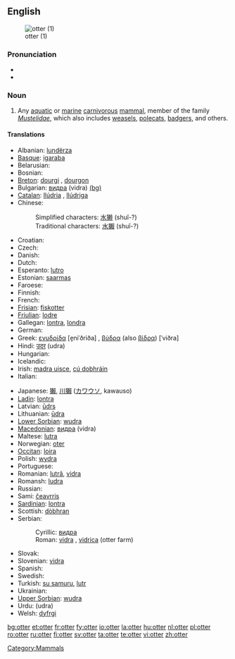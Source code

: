 {{wikipedia}}
==English==
[[Image:Loutre des pyrenees baronnies 2004.jpg|thumb|otter (1)]]

===Pronunciation===
* {{IPA|/ˈɒtə(r)/}}
* {{rhymes|ɒtə(r)}}

===Noun===
{{en-noun}}

# Any [[aquatic]] or [[marine]] [[carnivorous]] [[mammal]], member of the family ''[[Mustelidae]]'', which also includes [[weasel]]s, [[polecat]]s, [[badger]]s, and others.

====Translations====
{{trans-top|The mammal}}
* Albanian: [[lundërza]]
* [[Basque]]: [[igaraba]]
* Belarusian: {{t-|be|выдра|tr=vydra|sc=Cyrl|xs=Belarusian}}
* Bosnian: {{t-|bs|vidra|f}}
* [[Breton]]: [[dourgi]] {{m}}, [[dourgon]] {{p}}
* Bulgarian: [[видра]] (vidra) [[:bg:видра|(bg)]]
* [[Catalan]]: [[llúdria]] {{f}}, [[llúdriga]] {{f}}
* Chinese:
*: Simplified characters: [[水獭]] (shuǐ-?)
*: Traditional characters: [[水獺]] (shuǐ-?)
* Croatian: {{t-|hr|vidra|f}}
* Czech: {{t+|cs|vydra}}
* Danish: {{t-|da|odder}}
* Dutch: {{t+|nl|otter|m}}
* Esperanto: [[lutro]]
* Estonian: [[saarmas]]
* Faroese: {{t-|fo|otur|xs=Faroese}}
* Finnish: {{t-|fi|saukko}}
* French: {{t+|fr|loutre|f}}
* [[Frisian]]: [[fiskotter]]
* [[Friulian]]: [[lodre]]
* Gallegan: [[lontra]], [[londra]]
* German: {{t-|de|Otter|m}}
* Greek: [[ενυδρίδα]] [e̞niˈðriða] {{f}}, [[βύδρα]] (also [[βίδρα]]) [ˈviðra] {{f}}
* Hindi: [[उदर]] (udra) {{m}}
* Hungarian: {{t+|hu|vidra}}
* Icelandic: {{t-|is|otur|m}}
* Irish: [[madra uisce]], [[cú dobhráin]]
* Italian: {{t-|it|lontra|f}}
{{trans-mid}}
* Japanese: [[獺]], [[川獺]] ([[カワウソ]], kawauso)
* [[Ladin]]: [[lontra]]
* Latvian: [[ūdrs]]
* Lithuanian: [[ūdra]]
* [[Lower Sorbian]]: [[wudra]]
* [[Macedonian]]: [[видра]] (vidra)
* Maltese: [[lutra]]
* Norwegian: [[oter]]
* [[Occitan]]: [[loira]]
* Polish: [[wydra]]
* Portuguese: {{t+|pt|lontra}}
* Romanian: [[lutră]], [[vidra]]
* Romansh: [[ludra]]
* Russian: {{t+|ru|выдра|f|tr=výdra|sc=Cyrl}}
* Sami: [[čeavrris]]
* [[Sardinian]]: [[lontra]]
* Scottish: [[dòbhran]]
* Serbian:
*: Cyrillic: [[видра]] {{f}}
*: Roman: [[vidra]] {{f}}, [[vidrica]] (otter farm)
* Slovak: {{t-|sk|vydra}}
* Slovenian: [[vidra]] {{f}}
* Spanish: {{t+|es|nutria|f}}
* Swedish: {{t+|sv|utter|c}}
* Turkish: [[su samuru]], [[lutr]]
* Ukrainian: {{t-|uk|видра|tr=vidra|sc=Cyrl|xs=Ukrainian}}
* [[Upper Sorbian]]: [[wudra]]
* Urdu: {{ur-Arab|[[ادر]]}} (udra) {{m}}
* Welsh: [[dyfrgi]]
{{trans-bottom}}

[[Category:Mammals]]

[[bg:otter]]
[[et:otter]]
[[fr:otter]]
[[fy:otter]]
[[io:otter]]
[[la:otter]]
[[hu:otter]]
[[nl:otter]]
[[pl:otter]]
[[ro:otter]]
[[ru:otter]]
[[fi:otter]]
[[sv:otter]]
[[ta:otter]]
[[te:otter]]
[[vi:otter]]
[[zh:otter]]
